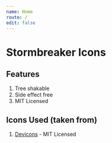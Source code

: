 ```yaml
---
name: Home
route: /
edit: false
---
```


# Stormbreaker Icons

## Features

1. Tree shakable
2. Side effect free
3. MIT Licensed

## Icons Used (taken from)

1. [Devicons](http://vorillaz.github.io/devicons/#/main) - MIT Licensed
